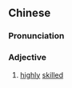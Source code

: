 {{also|熟娴}}
==Chinese==
{{zh-forms|s=熟娴}}

===Pronunciation===
{{zh-pron
|m=熟xián
|cat=a
}}

===Adjective===
{{zh-adj}}

# {{lb|zh|literary}} [[highly]] [[skilled]]
